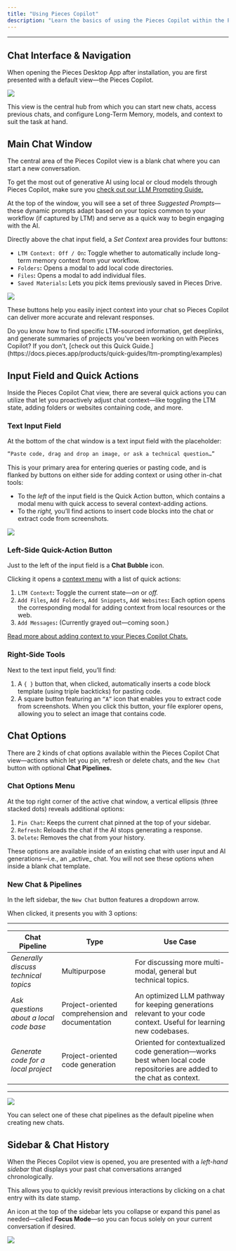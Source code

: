 ```yaml
---
title: "Using Pieces Copilot"
description: "Learn the basics of using the Pieces Copilot within the Pieces Desktop App, and discover how to navigate the view, find and start new conversations, add context, and utilize prebuilt chat pipelines."
---
```


---

## Chat Interface & Navigation

When opening the Pieces Desktop App after installation, you are first presented with a default view—the Pieces Copilot.

![](https://storage.googleapis.com/hashnode_product_documentation_assets/desktop_app_assets/pieces_copilot/interacting_with_pieces_copilot/default_view_is_pieces_copilot.png)

This view is the central hub from which you can start new chats, access previous chats, and configure Long-Term Memory, models, and context to suit the task at hand.

## Main Chat Window

The central area of the Pieces Copilot view is a blank chat where you can start a new conversation.

To get the most out of generative AI using local or cloud models through Pieces Copilot, make sure you [check out our LLM Prompting Guide.](https://docs.pieces.app/products/quick-guides/ltm-prompting/tips)

At the top of the window, you will see a set of three _Suggested Prompts_—these dynamic prompts adapt based on your topics common to your workflow (if captured by LTM) and serve as a quick way to begin engaging with the AI.

Directly above the chat input field, a _Set Context_ area provides four buttons:

- `LTM Context: Off / On`**:** Toggle whether to automatically include long-term memory context from your workflow.
- `Folders`**:** Opens a modal to add local code directories.
- `Files`**:** Opens a modal to add individual files.
- `Saved Materials`**:** Lets you pick items previously saved in Pieces Drive.

![](https://storage.googleapis.com/hashnode_product_documentation_assets/desktop_app_assets/pieces_copilot/interacting_with_pieces_copilot/gifs/main_chat_window_demo.gif)

These buttons help you easily inject context into your chat so Pieces Copilot can deliver more accurate and relevant responses.

<Card title="Hey!">
  Do you know how to find specific LTM-sourced information, get deeplinks, and generate summaries of projects you’ve been working on with Pieces Copilot? If you don’t, [check out this Quick Guide.](https://docs.pieces.app/products/quick-guides/ltm-prompting/examples)
</Card>

## Input Field and Quick Actions

Inside the Pieces Copilot Chat view, there are several quick actions you can utilize that let you proactively adjust chat context—like toggling the LTM state, adding folders or websites containing code, and more.

### Text Input Field

At the bottom of the chat window is a text input field with the placeholder:

```markdown
“Paste code, drag and drop an image, or ask a technical question…” 
```

This is your primary area for entering queries or pasting code, and is flanked by buttons on either side for adding context or using other in-chat tools:

- To the _left_ of the input field is the Quick Action button, which contains a modal menu with quick access to several context-adding actions.
- To the _right,_ you’ll find actions to insert code blocks into the chat or extract code from screenshots.

![](https://storage.googleapis.com/hashnode_product_documentation_assets/desktop_app_assets/pieces_copilot/interacting_with_pieces_copilot/gifs/left_right_side_chat_button_demo_all.gif)

### Left-Side Quick-Action Button

Just to the left of the input field is a **Chat Bubble** icon.

Clicking it opens a [context menu](https://docs.pieces.app/products/desktop/copilot/integration) with a list of quick actions:

1. `LTM Context`**:** Toggle the current state—_on_ or _off._
2. `Add Files`**,** `Add Folders`**,** `Add Snippets`**,** `Add Websites`**:** Each option opens the corresponding modal for adding context from local resources or the web.
3. `Add Messages`**:** (Currently grayed out—coming soon.)

[Read more about adding context to your Pieces Copilot Chats.](https://docs.pieces.app/products/desktop/copilot/integration#adding-folders)

### Right-Side Tools

Next to the text input field, you’ll find:

1. A `{ }` button that, when clicked, automatically inserts a code block template (using triple backticks) for pasting code.
2. A square button featuring an `“A”` icon that enables you to extract code from screenshots. When you click this button, your file explorer opens, allowing you to select an image that contains code.

## Chat Options

There are 2 kinds of chat options available within the Pieces Copilot Chat view—actions which let you pin, refresh or delete chats, and the `New Chat` button with optional **Chat Pipelines.**

### Chat Options Menu

At the top right corner of the active chat window, a vertical ellipsis (three stacked dots) reveals additional options:

1. `Pin Chat`**:** Keeps the current chat pinned at the top of your sidebar.
2. `Refresh`**:** Reloads the chat if the AI stops generating a response.
3. `Delete`**:** Removes the chat from your history.

<Warning>
  These options are available inside of an existing chat with user input and AI generations—i.e., an _active_ chat. You will not see these options when inside a blank chat template.
</Warning>

### New Chat & Pipelines

In the left sidebar, the `New Chat` button features a dropdown arrow.

When clicked, it presents you with 3 options:

---

| **Chat Pipeline**                       | **Type**                                         | **Use Case**                                                                                                          |
| --------------------------------------- | ------------------------------------------------ | --------------------------------------------------------------------------------------------------------------------- |
| _Generally discuss technical topics_    | Multipurpose                                     | For discussing more multi-modal, general but technical topics.                                                        |
| _Ask questions about a local code base_ | Project-oriented comprehension and documentation | An optimized LLM pathway for keeping generations relevant to your code context. Useful for learning new codebases.    |
| _Generate code for a local project_     | Project-oriented code generation                 | Oriented for contextualized code generation—works best when local code repositories are added to the chat as context. |

---

![](https://storage.googleapis.com/hashnode_product_documentation_assets/desktop_app_assets/pieces_copilot/interacting_with_pieces_copilot/chat_pipelines_dropdown.png)

<Tip>
  You can select one of these chat pipelines as the default pipeline when creating new chats.
</Tip>

## Sidebar & Chat History

When the Pieces Copilot view is opened, you are presented with a _left-hand sidebar_ that displays your past chat conversations arranged chronologically.

This allows you to quickly revisit previous interactions by clicking on a chat entry with its date stamp.

An icon at the top of the sidebar lets you collapse or expand this panel as needed—called **Focus Mode**—so you can focus solely on your current conversation if desired.

![](https://storage.googleapis.com/hashnode_product_documentation_assets/desktop_app_assets/pieces_copilot/interacting_with_pieces_copilot/gifs/sidebar_chat_history_focus_mode_demo.gif)